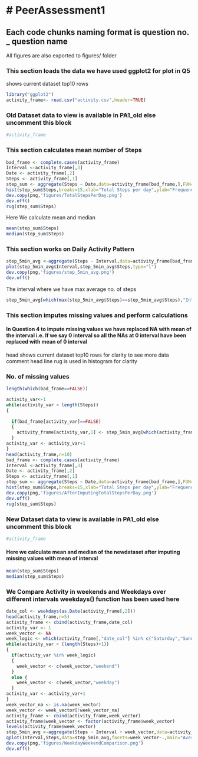 # PeerAssessment1
====================================
## Each code chunks naming format is question no. _ question name
All figures are also exported to figures/ folder

### This section loads the data we have used ggplot2 for plot in Q5
shows current dataset top10 rows
```r
library("ggplot2")
activity_frame<- read.csv("activity.csv",header=TRUE)
```

### Old Dataset data to view is available in PA1_old else uncomment this block
```r
#activity_frame
```


### This section calculates mean number of Steps
```r
bad_frame <- complete.cases(activity_frame)
Interval <-activity_frame[,3]
Date <- activity_frame[,2]
Steps <- activity_frame[,1]
step_sum <- aggregate(Steps ~ Date,data=activity_frame[bad_frame,],FUN="sum")
hist(step_sum$Steps,breaks=15,xlab="Total Steps per day",ylab="Frequency",main="Histogram of Steps per day")
dev.copy(png,'figures/TotalStepsPerDay.png')
dev.off()
rug(step_sum$Steps)
```

Here We calculate mean and median
```r
mean(step_sum$Steps)
median(step_sum$Steps)
```


### This section works on Daily Activity Pattern
```r
step_5min_avg <-aggregate(Steps ~ Interval,data=activity_frame[bad_frame,],FUN="mean")
plot(step_5min_avg$Interval,step_5min_avg$Steps,type="l")
dev.copy(png,'figures/step_5min_avg.png')
dev.off()
```

The interval where we have max average no. of steps
```r
step_5min_avg[which(max(step_5min_avg$Steps)==step_5min_avg$Steps),"Interval"]
```


### This section imputes missing values and perform calculations

#### In Question 4 to impute missing values we have replaced NA with mean of the interval i.e. If we say 0 interval so all the NAs at 0 interval have been replaced with mean of 0 interval

head shows current dataset top10 rows for clarity 
to see more data comment head line
rug is used in histogram for clarity

### No. of missing values
```r
length(which(bad_frame==FALSE))
```

```r
activity_var<-1
while(activity_var < length(Steps))
{
  
  if(bad_frame[activity_var]==FALSE)
  {
    activity_frame[activity_var,1] <- step_5min_avg[which(activity_frame[activity_var,3]==step_5min_avg$Interval),"Steps"]
  }
activity_var <- activity_var+1
}
head(activity_frame,n=10)
bad_frame <- complete.cases(activity_frame)
Interval <-activity_frame[,3]
Date <- activity_frame[,2]
Steps <- activity_frame[,1]
step_sum <- aggregate(Steps ~ Date,data=activity_frame[bad_frame,],FUN="sum")
hist(step_sum$Steps,breaks=15,xlab="Total Steps per day",ylab="Frequency",main="Histogram of Steps per day")
dev.copy(png,'figures/AfterImputingTotalStepsPerDay.png')
dev.off()
rug(step_sum$Steps)
```


### New Dataset data to view is available in PA1_old else uncomment this block
```r
#activity_frame
```

#### Here we calculate mean and median of the newdataset after imputing missing values with mean of interval
```r
mean(step_sum$Steps)
median(step_sum$Steps)
```

### We Compare Activity in weekends and Weekdays over different intervals weekdays() function has been used here
```r
date_col <- weekdays(as.Date(activity_frame[,2]))
head(activity_frame,n=5)
activity_frame <- cbind(activity_frame,date_col)
activity_var <- 1
week_vector <- NA
week_logic <- which(activity_frame[,"date_col"] %in% c("Saturday","Sunday"))
while(activity_var < (length(Steps)+1))
{
  if(activity_var %in% week_logic)
  {
    week_vector <- c(week_vector,"weekend")
  }
  else {
    week_vector <- c(week_vector,"weekday")
  }
activity_var <- activity_var+1
}
week_vector_na <- is.na(week_vector)
week_vector <- week_vector[!week_vector_na]
activity_frame <- cbind(activity_frame,week_vector)
activity_frame$week_vector <- factor(activity_frame$week_vector)
levels(activity_frame$week_vector)
step_5min_avg <-aggregate(Steps ~ Interval + week_vector,data=activity_frame,FUN="mean")
qplot(Interval,Steps,data=step_5min_avg,facets=week_vector~.,main="Average Steps Comparison at different intervals over Weekend and Weekdays")+geom_line()
dev.copy(png,'figures/WeekdayWeekendComparison.png')
dev.off()
```
